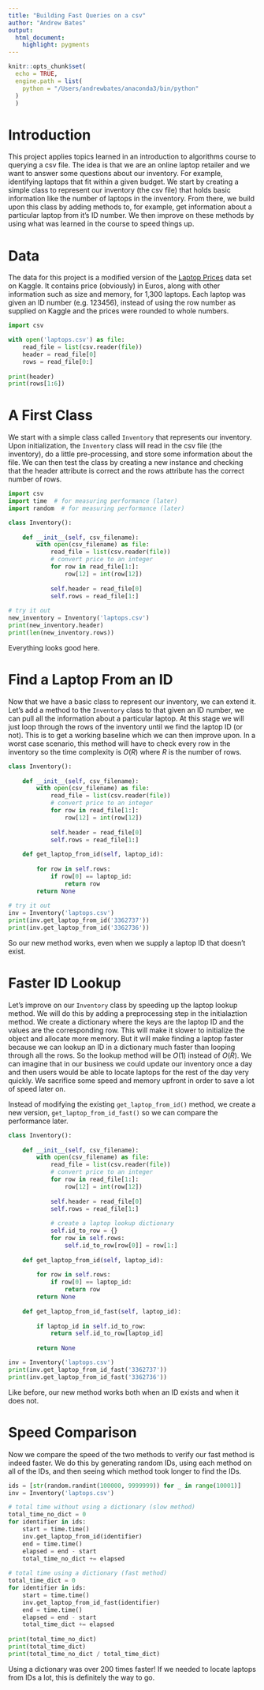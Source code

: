 ```yaml
---
title: "Building Fast Queries on a csv"
author: "Andrew Bates"
output: 
  html_document:
    highlight: pygments
---
```


```r
knitr::opts_chunk$set(
  echo = TRUE,
  engine.path = list(
    python = "/Users/andrewbates/anaconda3/bin/python"
  )
  )
```


# Introduction

This project applies topics learned in an introduction to algorithms course to
  querying a csv file.
The idea is that we are an online laptop retailer and we want to answer some
  questions about our inventory.
For example, identifying laptops that fit within a given budget.
We start by creating a simple class to represent our inventory (the csv file) 
  that holds basic information like the number of laptops in the inventory.
From there, we build upon this class by adding methods to, for example, get
  information about a particular laptop from it's ID number.
We then improve on these methods by using what was learned in the course to
  speed things up.

# Data

The data for this project is a modified version of the 
  [Laptop Prices](https://www.kaggle.com/ionaskel/laptop-prices) data set on 
  Kaggle.
It contains price (obviously) in Euros, along with other information such as 
  size and memory, for 1,300 laptops.
Each laptop was given an ID number (e.g. 123456), instead of using the row 
  number as supplied on Kaggle and the prices were rounded to whole numbers.

```python
import csv

with open('laptops.csv') as file:
    read_file = list(csv.reader(file))
    header = read_file[0]
    rows = read_file[0:]
    
print(header)
print(rows[1:6])
```

# A First Class

We start with a simple class called `Inventory` that represents our inventory.
Upon initialization, the `Inventory` class will read in the csv file (the
  inventory), do a little pre-processing, and store some information about the 
  file.
We can then test the class by creating a new instance and checking that the
  header attribute is correct and the rows attribute has the correct number
  of rows.

```python
import csv
import time  # for measuring performance (later)
import random  # for measuring performance (later)

class Inventory():
    
    def __init__(self, csv_filename):
        with open(csv_filename) as file:
            read_file = list(csv.reader(file))
            # convert price to an integer
            for row in read_file[1:]:
                row[12] = int(row[12])
            
            self.header = read_file[0]
            self.rows = read_file[1:]
            
# try it out
new_inventory = Inventory('laptops.csv')
print(new_inventory.header)
print(len(new_inventory.rows))
```

Everything looks good here.


# Find a Laptop From an ID

Now that we have a basic class to represent our inventory, we can extend it.
Let's add a method to the `Inventory` class to that given an ID number, we
  can pull all the information about a particular laptop.
At this stage we will just loop through the rows of the inventory until we find
  the laptop ID (or not).
This is to get a working baseline which we can then improve upon.
In a worst case scenario, this method will have to check every row in the 
  inventory so the time complexity is $O(R)$ where $R$ is the number of rows.

```python
class Inventory():
    
    def __init__(self, csv_filename):
        with open(csv_filename) as file:
            read_file = list(csv.reader(file))
            # convert price to an integer
            for row in read_file[1:]:
                row[12] = int(row[12])
            
            self.header = read_file[0]
            self.rows = read_file[1:]
            
    def get_laptop_from_id(self, laptop_id):
        
        for row in self.rows:
            if row[0] == laptop_id:
                return row
        return None
        
# try it out
inv = Inventory('laptops.csv')
print(inv.get_laptop_from_id('3362737'))
print(inv.get_laptop_from_id('3362736'))
```

So our new method works, even when we supply a laptop ID that doesn't exist.


# Faster ID Lookup

Let's improve on our `Inventory` class by speeding up the laptop lookup method.
We will do this by adding a preprocessing step in the initialaztion method.
We create a dictionary where the keys are the laptop ID and the values are
  the corresponding row.
This will make it slower to initialize the object and allocate more memory.
But it will make finding a laptop faster because we can lookup an ID in a 
  dictionary much faster than looping through all the rows.
So the lookup method will be $O(1)$ instead of $O(R)$.
We can imagine that in our business we could update our inventory once a day
  and then users would be able to locate laptops for the rest of the day very
  quickly.
We sacrifice some speed and memory upfront in order to save a lot of speed later
  on.

Instead of modifying the existing `get_laptop_from_id()` method, we create a
  new version, `get_laptop_from_id_fast()` so we can compare the performance
  later.

```python
class Inventory():
    
    def __init__(self, csv_filename):
        with open(csv_filename) as file:
            read_file = list(csv.reader(file))
            # convert price to an integer
            for row in read_file[1:]:
                row[12] = int(row[12])
            
            self.header = read_file[0]
            self.rows = read_file[1:]
            
            # create a laptop lookup dictionary
            self.id_to_row = {}
            for row in self.rows:
                self.id_to_row[row[0]] = row[1:]
            
    def get_laptop_from_id(self, laptop_id):
        
        for row in self.rows:
            if row[0] == laptop_id:
                return row
        return None
    
    def get_laptop_from_id_fast(self, laptop_id):
        
        if laptop_id in self.id_to_row:
            return self.id_to_row[laptop_id]
        
        return None

inv = Inventory('laptops.csv')
print(inv.get_laptop_from_id_fast('3362737'))
print(inv.get_laptop_from_id_fast('3362736'))
```

Like before, our new method works both when an ID exists and when it does not.

# Speed Comparison

Now we compare the speed of the two methods to verify our fast method is indeed
  faster.
We do this by generating random IDs, using each method on all of the IDs, and
  then seeing which method took longer to find the IDs.

```python
ids = [str(random.randint(100000, 9999999)) for _ in range(10001)]
inv = Inventory('laptops.csv')

# total time without using a dictionary (slow method)
total_time_no_dict = 0
for identifier in ids:
    start = time.time()
    inv.get_laptop_from_id(identifier)
    end = time.time()
    elapsed = end - start
    total_time_no_dict += elapsed
    
# total time using a dictionary (fast method)
total_time_dict = 0
for identifier in ids:
    start = time.time()
    inv.get_laptop_from_id_fast(identifier)
    end = time.time()
    elapsed = end - start
    total_time_dict += elapsed
    
print(total_time_no_dict)
print(total_time_dict)
print(total_time_no_dict / total_time_dict)
```

Using a dictionary was over 200 times faster!
If we needed to locate laptops from IDs a lot, this is definitely the way to go.





